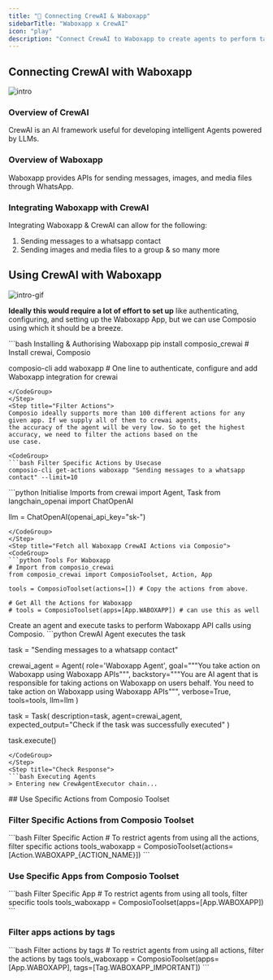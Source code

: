 ```yaml
---
title: "🚀 Connecting CrewAI & Waboxapp"
sidebarTitle: "Waboxapp x CrewAI"
icon: "play"
description: "Connect CrewAI to Waboxapp to create agents to perform tasks using natural language"
---
```


## Connecting CrewAI with Waboxapp
![intro](/media/intro.jpg)

### Overview of CrewAI

CrewAI is an AI framework useful for developing intelligent Agents powered by LLMs.

### Overview of Waboxapp

Waboxapp provides APIs for sending messages, images, and media files through WhatsApp.

### Integrating Waboxapp with CrewAI

Integrating Waboxapp & CrewAI can allow for the following:

1. Sending messages to a whatsapp contact
2. Sending images and media files to a group
& so many more

## Using CrewAI with Waboxapp
![intro-gif](/media/intro.gif)
<Steps>
<Step title="Setting Up the Environment">

**Ideally this would require a lot of effort to set up** like authenticating, configuring, and setting up the Waboxapp App, but we can use Composio using which it should be a breeze.

<CodeGroup>
```bash Installing & Authorising Waboxapp
pip install composio_crewai # Install crewai, Composio 

composio-cli add waboxapp # One line to authenticate, configure and add Waboxapp integration for crewai
```
</CodeGroup>
</Step>
<Step title="Filter Actions">
Composio ideally supports more than 100 different actions for any given app. If we supply all of them to crewai agents, 
the accuracy of the agent will be very low. So to get the highest accuracy, we need to filter the actions based on the 
use case.

<CodeGroup>
```bash Filter Specific Actions by Usecase
composio-cli get-actions waboxapp "Sending messages to a whatsapp contact" --limit=10
```
</CodeGroup>

</Step>
<Step title="Import Base Packages">

<CodeGroup>
```python Initialise Imports
from crewai import Agent, Task
from langchain_openai import ChatOpenAI

llm = ChatOpenAI(openai_api_key="sk-<OPENAI KEY>")
```
</CodeGroup>
</Step>
<Step title="Fetch all Waboxapp CrewAI Actions via Composio">
<CodeGroup>
```python Tools For Waboxapp
# Import from composio_crewai
from composio_crewai import ComposioToolset, Action, App

tools = ComposioToolset(actions=[]) # Copy the actions from above. 

# Get All the Actions for Waboxapp
# tools = ComposioToolset(apps=[App.WABOXAPP]) # can use this as well
```
</CodeGroup>
</Step>
<Step title="Execute the Agent">
Create an agent and execute tasks to perform Waboxapp API calls using Composio. 
<CodeGroup>
```python CrewAI Agent executes the task

task = "Sending messages to a whatsapp contact"

crewai_agent = Agent(
    role='Waboxapp Agent',
    goal="""You take action on Waboxapp using Waboxapp APIs""",
    backstory="""You are AI agent that is responsible for taking actions on Waboxapp on users behalf. You need to take action on Waboxapp using Waboxapp APIs""",
    verbose=True,
    tools=tools,
    llm=llm
)

task = Task(
    description=task,
    agent=crewai_agent,
    expected_output="Check if the task was successfully executed"
)

task.execute()
```
</CodeGroup>
</Step>
<Step title="Check Response">
```bash Executing Agents
> Entering new CrewAgentExecutor chain...
```
</Step>
</Steps>
## Use Specific Actions from Composio Toolset

### Filter Specific Actions from Composio Toolset

<CodeGroup>
```bash Filter Specific Action
# To restrict agents from using all the actions, filter specific actions
tools_waboxapp = ComposioToolset(actions=[Action.WABOXAPP_{ACTION_NAME}])
```
</CodeGroup>

### Use Specific Apps from Composio Toolset
<CodeGroup>
```bash Filter Specific App
# To restrict agents from using all tools, filter specific tools
tools_waboxapp = ComposioToolset(apps=[App.WABOXAPP])
```
</CodeGroup>

### Filter apps actions by tags 
<CodeGroup>
```bash Filter actions by tags
# To restrict agents from using all actions, filter the actions by tags
tools_waboxapp = ComposioToolset(apps=[App.WABOXAPP], tags=[Tag.WABOXAPP_IMPORTANT])
```
</CodeGroup>